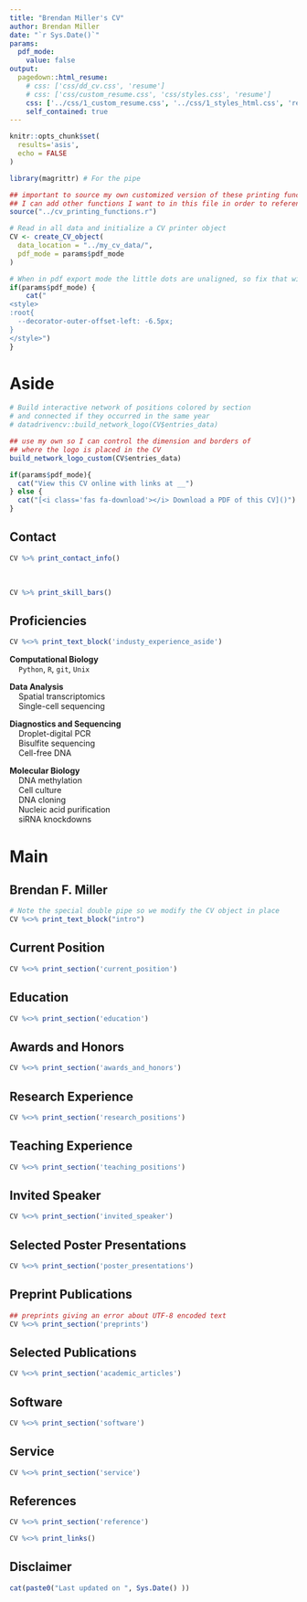 ```yaml
---
title: "Brendan Miller's CV"
author: Brendan Miller
date: "`r Sys.Date()`"
params:
  pdf_mode:
    value: false
output:
  pagedown::html_resume:
    # css: ['css/dd_cv.css', 'resume']
    # css: ['css/custom_resume.css', 'css/styles.css', 'resume']
    css: ['../css/1_custom_resume.css', '../css/1_styles_html.css', 'resume']
    self_contained: true
---
```


```r
knitr::opts_chunk$set(
  results='asis', 
  echo = FALSE
)

library(magrittr) # For the pipe

## important to source my own customized version of these printing functions.
## I can add other functions I want to in this file in order to reference them later in this rmd when rendered.
source("../cv_printing_functions.r")

# Read in all data and initialize a CV printer object
CV <- create_CV_object(
  data_location = "../my_cv_data/",
  pdf_mode = params$pdf_mode
)

```


```r
# When in pdf export mode the little dots are unaligned, so fix that with some conditional CSS.
if(params$pdf_mode) {
    cat("
<style>
:root{
  --decorator-outer-offset-left: -6.5px;
}
</style>")
}
```


Aside
================================================================================

<!-- This is to insert a picture of me instead -->
<!-- ![logo](me.jpg){width=100%} -->

```r

# Build interactive network of positions colored by section
# and connected if they occurred in the same year
# datadrivencv::build_network_logo(CV$entries_data)

## use my own so I can control the dimension and borders of 
## where the logo is placed in the CV
build_network_logo_custom(CV$entries_data)
```

```r
if(params$pdf_mode){
  cat("View this CV online with links at __")
} else {
  cat("[<i class='fas fa-download'></i> Download a PDF of this CV]()")
}
```

Contact {#contact}
--------------------------------------------------------------------------------

```r
CV %>% print_contact_info()
```

<br>


<!-- Language Skills {#skills} -->
<!-- -------------------------------------------------------------------------------- -->

```r
CV %>% print_skill_bars()
```



Proficiencies {#skills}
--------------------------------------------------------------------------------

```r
CV %<>% print_text_block('industy_experience_aside')
```

**Computational Biology**<br />&nbsp;&nbsp;&nbsp;&nbsp;`Python`, `R`, `git`, `Unix`

**Data Analysis**<br />&nbsp;&nbsp;&nbsp;&nbsp;Spatial transcriptomics<br />&nbsp;&nbsp;&nbsp;&nbsp;Single-cell sequencing

**Diagnostics and Sequencing**<br />&nbsp;&nbsp;&nbsp;&nbsp;Droplet-digital PCR<br />&nbsp;&nbsp;&nbsp;&nbsp;Bisulfite sequencing<br />&nbsp;&nbsp;&nbsp;&nbsp;Cell-free DNA

**Molecular Biology**<br />&nbsp;&nbsp;&nbsp;&nbsp;DNA methylation<br />&nbsp;&nbsp;&nbsp;&nbsp;Cell culture<br />&nbsp;&nbsp;&nbsp;&nbsp;DNA cloning<br />&nbsp;&nbsp;&nbsp;&nbsp;Nucleic acid purification<br />&nbsp;&nbsp;&nbsp;&nbsp;siRNA knockdowns




<!-- <dl> -->
<!--   <dt>**Biochemistry**</dt> -->
<!--   <dd>Column Chromatography</dd> -->
<!--   <dd>SDS-PAGE</dd> -->
<!--   <dd>Spectrophotometry</dd> -->
<!--   <dd>Western Blotting</dd> -->
<!--   <dt>**Communication**</dt> -->
<!--   <dd>Grant writing</dd> -->
<!--   <dd>Microsoft Office Suite</dd> -->
<!--   <dd>Scientific Presentations</dd> -->
<!--   <dd>Technical Writing</dd> -->
<!-- </dl> -->

<!-- **Biochemistry** -->

<!-- - Column Chromatography -->
<!-- - SDS-PAGE -->
<!-- - Spectrophotometry -->
<!-- - Western Blotting -->

<!-- **Communication** -->

<!-- - Grant writing -->
<!-- - Microsoft Office Suite -->
<!-- - Scientific Presentations -->
<!-- - Technical Writing -->

<!-- **Computational Biology** -->

<!-- - Python Data Visualization and Analysis -->
<!--   - `jupyter`, `matplotlib`, `numpy`, `pandas`, `scipy`  -->
<!-- - `R` and RStudio -->
<!-- - Version control (`git`) -->

<!-- Highly experienced in -->


<!-- - R  -->
<!-- - Python -->
<!-- - Javascript -->

<!-- Experience with -->


<!-- - Bash -->
<!-- - SQL -->
<!-- - C++ -->
<!-- - AWK -->



Main
================================================================================

Brendan F. Miller {#title}
--------------------------------------------------------------------------------

```r
# Note the special double pipe so we modify the CV object in place
CV %<>% print_text_block("intro")
```



Current Position {data-icon=user}
--------------------------------------------------------------------------------
```r
CV %<>% print_section('current_position')
```



Education {data-icon=graduation-cap data-concise=true}
--------------------------------------------------------------------------------

```r
CV %<>% print_section('education')
```



Awards and Honors {data-icon=trophy}
--------------------------------------------------------------------------------

```r
CV %<>% print_section('awards_and_honors')
```



Research Experience {data-icon=flask}
--------------------------------------------------------------------------------

```r
CV %<>% print_section('research_positions')
```



Teaching Experience {data-icon=chalkboard-teacher}
--------------------------------------------------------------------------------
```r
CV %<>% print_section('teaching_positions')
```



Invited Speaker {data-icon=group}
--------------------------------------------------------------------------------

```r
CV %<>% print_section('invited_speaker')
```



Selected Poster Presentations {data-icon=object-group}
--------------------------------------------------------------------------------
```r
CV %<>% print_section('poster_presentations')
```


<!-- I have to specify the fa icon this way if tagging section for specific css formatting via {#...} -->
<i class="fas fa-paperclip"></i> Preprint Publications {#pubs}
--------------------------------------------------------------------------------

```r

## preprints giving an error about UTF-8 encoded text
CV %<>% print_section('preprints')
```



<i class="fas fa-book"></i> Selected Publications {#pubs}
--------------------------------------------------------------------------------

```r
CV %<>% print_section('academic_articles')
```



Software {data-icon=cloud-upload}
--------------------------------------------------------------------------------

```r
CV %<>% print_section('software')
```



Service {data-icon=hands-helping}
--------------------------------------------------------------------------------

```r
CV %<>% print_section('service')
```




References {data-icon=id-card}
--------------------------------------------------------------------------------

```r
CV %<>% print_section('reference')
```


<!-- <br> -->
<!-- <br> -->
<!-- ```{r, eval=TRUE} -->
<!-- CV %<>% print_text_block('references1') -->
<!-- ``` -->
<!-- <br> -->
<!-- <br> -->
<!-- <br> -->
<!-- ```{r, eval=TRUE} -->
<!-- CV %<>% print_text_block('references2') -->
<!-- ``` -->
<!-- <br> -->
<!-- <br> -->
<!-- <br> -->
<!-- ```{r, eval=TRUE} -->
<!-- CV %<>% print_text_block('references3') -->
<!-- ``` -->

<!-- <h3>Dr. Jean Fan</h3> -->


<!-- Dr. Jean Fan -->
<!-- Johns Hopkins University -->
<!-- Department of Biomedical Engineering -->
<!-- jeanfan@jhu.edu -->

<!-- Dr. Laura Elnitski -->
<!-- National Institutes of Health -->
<!-- National Human Genome Research Institute -->
<!-- elnitski@mail.nih.gov -->

<!-- Dr. Thomas Pisanic II -->
<!-- Johns Hopkins University -->
<!-- Department of Mechanical Engineering -->
<!-- tpisani1@jhu.edu -->

<!-- <br> -->
<!-- <br> -->
<!-- <br> -->

```r
CV %<>% print_links()
```


<!-- Had to hard code in the breaks to get this text down right above the Disclaimer. Also the link doesn't work right now -->
<!-- Will clean up later -->
<!-- :::aside -->
<!-- <br> -->
<!-- <br> -->
<!-- <br> -->
<!-- <br> -->
<!-- <br> -->
<!-- <br> -->
<!-- <br> -->
<!-- <br> -->
<!-- <br> -->
<!-- <br> -->
<!-- <br> -->
<!-- <br> -->
<!-- <br> -->
<!-- <br> -->
<!-- <br> -->
<!-- <br> -->
<!-- <br> -->
<!-- <div style="text-align: right"> *Made using R [`pagedown`](https://github.com/rstudio/pagedown)* </div> -->
<!-- ::: -->

Disclaimer {#disclaimer}
--------------------------------------------------------------------------------
:::aside
```r
cat(paste0("Last updated on ", Sys.Date() ))
```
:::

<!-- Made using R package [**pagedown**](https://github.com/rstudio/pagedown). -->

<!-- The source code is available [on github.com/nstrayer/cv](/Users/brendan/Desktop/Misc Projects/data_cv/datadrivencv/). -->

<!-- Last updated on `r Sys.Date()`. -->



<!-- Industry Experience {data-icon=suitcase} -->
<!-- -------------------------------------------------------------------------------- -->

<!-- ::: aside -->
<!-- ```{r, eval=FALSE} -->
<!-- CV %<>% print_text_block('industy_experience_aside') -->
<!-- ``` -->
<!-- ::: -->

<!-- ```{r, eval=FALSE} -->
<!-- CV %<>% print_section('industry_positions') -->
<!-- ``` -->

<!-- <!-- These breaks just force a new page so section doesnt get cut off -->
<!-- <br> -->
<!-- <br> -->
<!-- <br> -->







